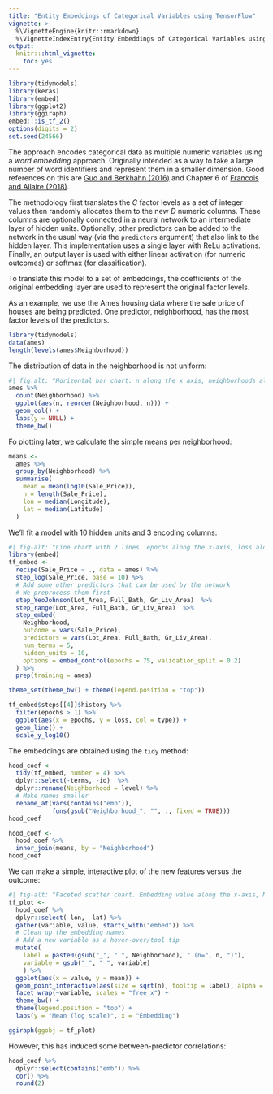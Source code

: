 ```yaml
---
title: "Entity Embeddings of Categorical Variables using TensorFlow"
vignette: >
  %\VignetteEngine{knitr::rmarkdown}
  %\VignetteIndexEntry{Entity Embeddings of Categorical Variables using TensorFlow}
output:
  knitr:::html_vignette:
    toc: yes
---
```



```r
library(tidymodels)
library(keras)
library(embed)
library(ggplot2)
library(ggiraph)
embed:::is_tf_2()
options(digits = 2)
set.seed(24566)
```

The approach encodes categorical data as multiple numeric variables using a _word embedding_ approach. Originally intended as a way to take a large number of word identifiers and represent them in a smaller dimension. Good references on this are [Guo and Berkhahn (2016)](https://arxiv.org/abs/1604.06737) and Chapter 6 of [Francois and Allaire (2018)](https://www.manning.com/books/deep-learning-with-r). 

The methodology first translates the _C_ factor levels as a set of integer values then randomly allocates them to the new _D_ numeric columns. These columns are optionally connected in a neural network to an intermediate layer of hidden units. Optionally, other predictors can be added to the network in the usual way (via the `predictors` argument) that also link to the hidden layer. This implementation uses a single layer with ReLu activations. Finally, an output layer is used with either linear activation (for numeric outcomes) or softmax (for classification).  

To translate this model to a set of embeddings, the coefficients of the original embedding layer are used to represent the original factor levels. 

As an example, we use the Ames housing data where the sale price of houses are being predicted. One predictor, neighborhood, has the most factor levels of the predictors. 

```r
library(tidymodels)
data(ames)
length(levels(ames$Neighborhood))
```

The distribution of data in the neighborhood is not uniform:

```r
#| fig.alt: "Horizontal bar chart. n along the x axis, neighborhoods along the y-axis. The lengths of the bars vary from near zero for Landmarks and Green_Hills, to almost 450 for North_Ames."
ames %>%
  count(Neighborhood) %>%
  ggplot(aes(n, reorder(Neighborhood, n))) +
  geom_col() +
  labs(y = NULL) +
  theme_bw()
```

Fo plotting later, we calculate the simple means per neighborhood:

```r
means <- 
  ames %>%
  group_by(Neighborhood) %>%
  summarise(
    mean = mean(log10(Sale_Price)),
    n = length(Sale_Price),
    lon = median(Longitude),
    lat = median(Latitude)
  )
```

We'll fit a model with 10 hidden units and 3 encoding columns:

```r
#| fig-alt: "Line chart with 2 lines. epochs along the x-axis, loss along the y-axis. The two lines are colored according to the type of loss, red for normal loss and blue for validation loss. The lines have high values for small epochs and lower values for higher epochs, with the validation loss being lower at all times."
library(embed)
tf_embed <- 
  recipe(Sale_Price ~ ., data = ames) %>%
  step_log(Sale_Price, base = 10) %>%
  # Add some other predictors that can be used by the network 
  # We preprocess them first
  step_YeoJohnson(Lot_Area, Full_Bath, Gr_Liv_Area)  %>%
  step_range(Lot_Area, Full_Bath, Gr_Liv_Area)  %>%
  step_embed(
    Neighborhood, 
    outcome = vars(Sale_Price),
    predictors = vars(Lot_Area, Full_Bath, Gr_Liv_Area),
    num_terms = 5, 
    hidden_units = 10, 
    options = embed_control(epochs = 75, validation_split = 0.2)
  ) %>% 
  prep(training = ames)

theme_set(theme_bw() + theme(legend.position = "top"))

tf_embed$steps[[4]]$history %>%
  filter(epochs > 1) %>%
  ggplot(aes(x = epochs, y = loss, col = type)) + 
  geom_line() + 
  scale_y_log10() 
```

The embeddings are obtained using the `tidy` method:

```r
hood_coef <- 
  tidy(tf_embed, number = 4) %>%
  dplyr::select(-terms, -id)  %>%
  dplyr::rename(Neighborhood = level) %>%
  # Make names smaller
  rename_at(vars(contains("emb")), 
            funs(gsub("Neighborhood_", "", ., fixed = TRUE)))
hood_coef

hood_coef <- 
  hood_coef %>% 
  inner_join(means, by = "Neighborhood")
hood_coef
```


We can make a simple, interactive plot of the new features versus the outcome:

```r
#| fig-alt: "Faceted scatter chart. Embedding value along the x-axis, Mean (log scale) on the y-axis. Each facet is a diffferent embedding. Appears fairly random for facet 1, 3, and 4. Small trend in embedding 2 and 5."
tf_plot <- 
  hood_coef %>%
  dplyr::select(-lon, -lat) %>%
  gather(variable, value, starts_with("embed")) %>%
  # Clean up the embedding names
  # Add a new variable as a hover-over/tool tip
  mutate(
    label = paste0(gsub("_", " ", Neighborhood), " (n=", n, ")"),
    variable = gsub("_", " ", variable)
    ) %>%
  ggplot(aes(x = value, y = mean)) + 
  geom_point_interactive(aes(size = sqrt(n), tooltip = label), alpha = .5) + 
  facet_wrap(~variable, scales = "free_x") + 
  theme_bw() + 
  theme(legend.position = "top") + 
  labs(y = "Mean (log scale)", x = "Embedding")

ggiraph(ggobj = tf_plot)
```


However, this has induced some between-predictor correlations:

```r
hood_coef %>% 
  dplyr::select(contains("emb")) %>% 
  cor() %>%
  round(2)
```
